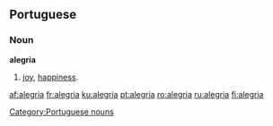 {{also|alegría}}
==Portuguese==

===Noun===
'''alegria''' {{f}}

# [[joy]], [[happiness]].

[[Category:Portuguese nouns]]

[[af:alegria]]
[[fr:alegria]]
[[ku:alegria]]
[[pt:alegria]]
[[ro:alegria]]
[[ru:alegria]]
[[fi:alegria]]